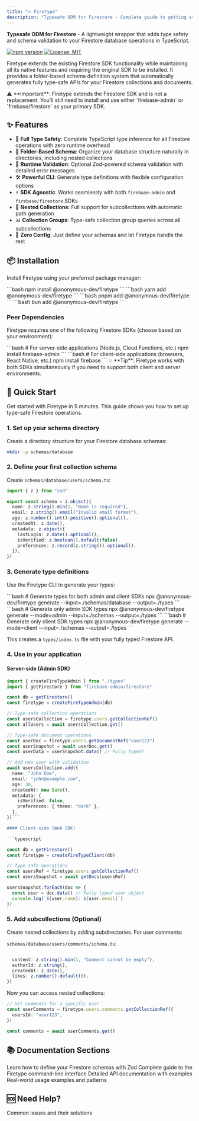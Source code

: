 ```yaml
---
title: "🔥 Firetype"
description: "Typesafe ODM for Firestore - Complete guide to getting started"
---
```


**Typesafe ODM for Firestore** - A lightweight wrapper that adds type safety and schema validation to your Firestore database operations in TypeScript.

[![npm version](https://badge.fury.io/js/%40anonymous-dev%2Ffiretype.svg)](https://badge.fury.io/js/%40anonymous-dev%2Ffiretype)
[![License: MIT](https://img.shields.io/badge/License-MIT-yellow.svg)](https://opensource.org/licenses/MIT)

Firetype extends the existing Firestore SDK functionality while maintaining all its native features and requiring the original SDK to be installed. It provides a folder-based schema definition system that automatically generates fully type-safe APIs for your Firestore collections and documents.

<Info>
  ⚠️ **Important**: Firetype extends the Firestore SDK and is not a replacement.
  You'll still need to install and use either `firebase-admin` or
  `firebase/firestore` as your primary SDK.
</Info>

## ✨ Features

- 🎯 **Full Type Safety**: Complete TypeScript type inference for all Firestore operations with zero runtime overhead
- 📁 **Folder-Based Schema**: Organize your database structure naturally in directories, including nested collections
- 🔄 **Runtime Validation**: Optional Zod-powered schema validation with detailed error messages
- 🛠️ **Powerful CLI**: Generate type definitions with flexible configuration options
- ⚡ **SDK Agnostic**: Works seamlessly with both `firebase-admin` and `firebase/firestore` SDKs
- 🔗 **Nested Collections**: Full support for subcollections with automatic path generation
- 📊 **Collection Groups**: Type-safe collection group queries across all subcollections
- 🎨 **Zero Config**: Just define your schemas and let Firetype handle the rest

## 📦 Installation

Install Firetype using your preferred package manager:

<Tabs>
  <Tab title="npm">```bash npm install @anonymous-dev/firetype ```</Tab>
  <Tab title="yarn">```bash yarn add @anonymous-dev/firetype ```</Tab>
  <Tab title="pnpm">```bash pnpm add @anonymous-dev/firetype ```</Tab>
  <Tab title="bun">```bash bun add @anonymous-dev/firetype ```</Tab>
</Tabs>

### Peer Dependencies

Firetype requires one of the following Firestore SDKs (choose based on your environment):

<Tabs>
  <Tab title="Server-side">
    ```bash # For server-side applications (Node.js, Cloud Functions, etc.) npm
    install firebase-admin
    ```
  </Tab>
  <Tab title="Client-side">
    ```bash # For client-side applications (browsers, React Native, etc.) npm
    install firebase
    ```
  </Tab>
</Tabs>

<Note>
  💡 **Tip**: Firetype works with both SDKs simultaneously if you need to
  support both client and server environments.
</Note>

## 🚀 Quick Start

Get started with Firetype in 5 minutes. This guide shows you how to set up type-safe Firestore operations.

### 1. Set up your schema directory

Create a directory structure for your Firestore database schemas:

```bash
mkdir -p schemas/database
```

### 2. Define your first collection schema

Create `schemas/database/users/schema.ts`:

```typescript
import { z } from "zod"

export const schema = z.object({
  name: z.string().min(1, "Name is required"),
  email: z.string().email("Invalid email format"),
  age: z.number().int().positive().optional(),
  createdAt: z.date(),
  metadata: z.object({
    lastLogin: z.date().optional(),
    isVerified: z.boolean().default(false),
    preferences: z.record(z.string()).optional(),
  }),
})
```

### 3. Generate type definitions

Use the Firetype CLI to generate your types:

<Tabs>
  <Tab title="Both SDKs">
    ```bash # Generate types for both admin and client SDKs npx
    @anonymous-dev/firetype generate --input=./schemas/database --output=./types
    ```
  </Tab>
  <Tab title="Admin Only">
    ```bash # Generate only admin SDK types npx @anonymous-dev/firetype generate
    --mode=admin --input=./schemas --output=./types
    ```
  </Tab>
  <Tab title="Client Only">
    ```bash # Generate only client SDK types npx @anonymous-dev/firetype
    generate --mode=client --input=./schemas --output=./types
    ```
  </Tab>
</Tabs>

This creates a `types/index.ts` file with your fully typed Firestore API.

### 4. Use in your application

#### Server-side (Admin SDK)

```typescript
import { createFireTypeAdmin } from "./types"
import { getFirestore } from "firebase-admin/firestore"

const db = getFirestore()
const firetype = createFireTypeAdmin(db)

// Type-safe collection operations
const usersCollection = firetype.users.getCollectionRef()
const allUsers = await usersCollection.get()

// Type-safe document operations
const userDoc = firetype.users.getDocumentRef("user123")
const userSnapshot = await userDoc.get()
const userData = userSnapshot.data() // Fully typed!

// Add new user with validation
await usersCollection.add({
  name: "John Doe",
  email: "john@example.com",
  age: 30,
  createdAt: new Date(),
  metadata: {
    isVerified: false,
    preferences: { theme: "dark" },
  },
})```

#### Client-side (Web SDK)

```typescript

const db = getFirestore()
const firetype = createFireTypeClient(db)

// Type-safe operations
const usersRef = firetype.users.getCollectionRef()
const usersSnapshot = await getDocs(usersRef)

usersSnapshot.forEach(doc => {
  const user = doc.data() // Fully typed user object
  console.log(`${user.name}: ${user.email}`)
})
```

### 5. Add subcollections (Optional)

Create nested collections by adding subdirectories. For user comments:

`schemas/database/users/comments/schema.ts`:

```typescript

  content: z.string().min(1, "Comment cannot be empty"),
  authorId: z.string(),
  createdAt: z.date(),
  likes: z.number().default(0),
})
```

Now you can access nested collections:

```typescript
// Get comments for a specific user
const userComments = firetype.users.comments.getCollectionRef({
  usersId: "user123",
})

const comments = await userComments.get()
```

## 📚 Documentation Sections

<CardGroup cols={2}>
  <Card
    title="Schema Definition"
    href="/packages/firetype/schema-guide"
    icon="file-code"
  >
    Learn how to define your Firestore schemas with Zod
  </Card>
  <Card
    title="CLI Reference"
    href="/packages/firetype/cli-reference"
    icon="terminal"
  >
    Complete guide to the Firetype command-line interface
  </Card>
  <Card
    title="API Reference"
    href="/packages/firetype/api-reference"
    icon="book-open"
  >
    Detailed API documentation with examples
  </Card>
  <Card title="Examples" href="/packages/firetype/examples" icon="lightbulb">
    Real-world usage examples and patterns
  </Card>
</CardGroup>

## 🆘 Need Help?

<CardGroup cols={1}>
  <Card
    title="Troubleshooting"
    href="/packages/firetype/troubleshooting"
    icon="wrench"
  >
    Common issues and their solutions
  </Card>
</CardGroup>
